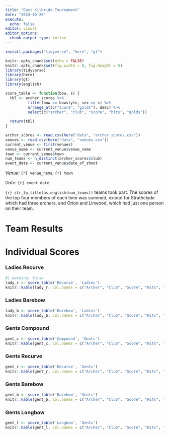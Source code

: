 ```yaml
---
title: "East Kilbride Tournament"
date: "2024-10-20"
execute: 
  echo: false
editor: visual
editor_options: 
  chunk_output_type: inline
---
```


```r
install.packages("tidyverse", "here", "gt")
```

```r
knitr::opts_chunk$set(echo = FALSE)
knitr::opts_chunk$set(fig.width = 8, fig.height = 5)
library(tidyverse)
library(here)
library(gt)
library(english)
```


```r
score_table <- function(bow, s) {
  tbl <- archer_scores %>%
          filter(bow == bowstyle, sex == s) %>%
          arrange_at(c("score", "golds"), desc) %>%
          select(c("archer", "club", "score", "hits", "golds"))
  
  return(tbl)
}
```

```r
archer_scores <- read.csv(here("data", "archer_scores.csv"))
venues <- read.csv(here("data", "venues.csv"))
current_venue <- first(venues)
venue_name <- current_venue$venue_name
town <- current_venue$town
num_teams <- n_distinct(archer_scores$club)
event_date <- current_venue$date_of_shoot
```

*Venue:* `{r} venue_name`, `{r} town`

*Date:* `{r} event_date`

`{r} str_to_title(as.english(num_teams))` teams took part. The scores of the top four members of each time was summed, except for Strathclyde which had three archers, and Orion and Linwood, which had just one person on their team.

# Team Results

# Individual Scores

### Ladies Recurve

```r
#| warning: false
lady_r <- score_table('Recurve', 'Ladies')
knitr::kable(lady_r, col.names = c("Archer", "Club", "Score", "Hits", "Golds"))
```

### Ladies Barebow

```r
lady_b <- score_table('Barebow', 'Ladies')
knitr::kable(lady_b, col.names = c("Archer", "Club", "Score", "Hits", "Golds"))
```

### Gents Compound

```r
gent_c <- score_table('Compound', 'Gents')
knitr::kable(gent_c, col.names = c("Archer", "Club", "Score", "Hits", "Golds"))
```

### Gents Recurve

```r
gent_r <- score_table('Recurve', 'Gents')
knitr::kable(gent_r, col.names = c("Archer", "Club", "Score", "Hits", "Golds"))
```

### Gents Barebow

```r
gent_b <- score_table('Barebow', 'Gents')
knitr::kable(gent_b, col.names = c("Archer", "Club", "Score", "Hits", "Golds"))
```

### Gents Longbow

```r
gent_l <- score_table('Longbow', 'Gents')
knitr::kable(gent_l, col.names = c("Archer", "Club", "Score", "Hits", "Golds"))
```
